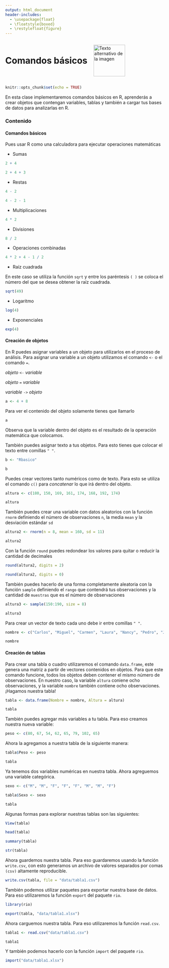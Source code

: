 ---
output: html_document
header-includes:
  - \usepackage{float}
  - \floatstyle{boxed}
  - \restylefloat{figure}
---

<div style="display:flex; align-items:center;">
  <h1 style="margin:0;">Comandos básicos</h1>
  <img src="Imagenes/HNBI_LOGO1.jpeg" alt="Texto alternativo de la imagen" style="width:100px; margin-left:20px;">
</div>


```{r setup, include=FALSE}
knitr::opts_chunk$set(echo = TRUE)
```

En esta clase implementaremos comandos básicos en R, aprenderás a crear objetos que contengan variables, tablas y también a cargar tus bases de datos para analizarlas en R.

### Contenido{.tabset .tabset-pills}

#### Comandos básicos

Pues usar R como una calculadora para ejecutar operaciones matemáticas

- Sumas

```{r}
2 + 4
```
```{r}
2 + 4 + 3
```

- Restas

```{r}
4 - 2
```

```{r}
4 - 2 - 1
```

- Multiplicaciones

```{r}
4 * 2
```

- Divisiones

```{r}
8 / 2
```

- Operaciones combinadas

```{r}
4 * 2 + 4 - 1 / 2
```

- Raíz cuadrada

En este caso se utiliza la función `sqrt` y entre los paréntesis `( )` se coloca el número del que se desea obtener la raíz cuadrada.

```{r}
sqrt(49)
```

- Logaritmo

```{r}
log(4)
```

- Exponenciales

```{r}
exp(4)
```

#### Creación de objetos

En R puedes asignar variables a un objeto para utilizarlos en el proceso de análisis.
Para asignar una variable a un objeto utilizamos el comando `<-` o el comando `=`. 

_objeto_ `<-` _variable_

_objeto_ `=` _variable_

_variable_ `->` _objeto_


```{r}
a <- 4 + 8
```

Para ver el contenido del objeto solamente tienes que llamarlo

```{r}
a
```
Observa que la variable dentro del objeto es el resultado de la operación matemática que colocamos.

También puedes asignar texto a tus objetos. Para esto tienes que colocar el texto entre comillas `" "`.

```{r}
b <- "Rbasico"
```

```{r}
b
```

Puedes crear vectores tanto numéricos como de texto.
Para esto se utiliza el comando `c()` para _concatenar_ lo que irá dentro del objeto.

```{r}
altura <- c(180, 150, 169, 161, 174, 168, 192, 174)
```

```{r}
altura
```

También puedes crear una variable con datos aleatorios con la función `rnorm` definiendo el número de observaciones `n`, la media `mean` y la desviación estándar `sd` 

```{r}
altura2 <- rnorm(n = 8, mean = 160, sd = 11)
```

```{r}
altura2
```

Con la función `round` puedes redondear los valores para quitar o reducir la cantidad de decimales

```{r}
round(altura2, digits = 2)
```

```{r}
round(altura2, digits = 0)
```


También puedes hacerlo de una forma completamente aleatoria con la función `sample` definiendo el `rango` que contendrá tus observaciones y la cantidad de `muestras` que es el número de observaciones

```{r}
altura3 <- sample(150:190, size = 8)
```

```{r}
altura3
```

Para crear un vector de texto cada uno debe ir entre comillas `" "`.

```{r}
nombre <- c("Carlos", "Miguel", "Carmen", "Laura", "Nancy", "Pedro", "Javier", "Andrea")
```

```{r}
nombre
```

#### Creación de tablas

Para crear una tabla o cuadro utilizaremos el comando `data.frame`, este genera una matriz a partir de vectores contenidos en objetos. Para que este comando funcione, todos los objetos deben contener el mismo número de observaciones. 
En nuestro caso, la variable `altura` coniene ocho observaciones, y la variable `nombre` también contiene ocho observaciones.
¡Hagamos nuestra tabla!

```{r}
tabla <- data.frame(Nombre = nombre, Altura = altura)
```

```{r}
tabla
```

También puedes agregar más variables a tu tabla.
Para eso creamos nuestra nueva variable:

```{r}
peso <- c(80, 67, 54, 62, 65, 79, 102, 65)
```

Ahora la agregamos a nuestra tabla de la siguiente manera:

```{r}
tabla$Peso <- peso
```

```{r}
tabla
```

Ya tenemos dos variables numéricas en nuestra tabla. Ahora agreguemos una variable categórica.

```{r}
sexo <- c("M", "M", "F", "F", "F", "M", "M", "F")
```

```{r}
tabla$Sexo <- sexo
```

```{r}
tabla
```

Algunas formas para explorar nuestras tablas son las siguientes:

```{r}
View(tabla)
```


```{r}
head(tabla)
```

```{r}
summary(tabla)
```

```{r}
str(tabla)
```

Ahora guardemos nuestra tabla.
Para eso guardaremos usando la función `write.csv`, con esto generamos un archivo de valores separados por comas `(csv)` altamente reproducible.

```{r}
write.csv(tabla, file = "data/tabla1.csv")
```

También podemos utilizar paquetes para exportar nuestra base de datos. Para eso utilizaremos la función `export` del paquete `rio`.

```{r}
library(rio)
```

```{r}
export(tabla, "data/tabla1.xlsx")
```

Ahora carguemos nuestra tabla.
Para eso utilizaremos la función `read.csv`.

```{r}
tabla1 <- read.csv("data/tabla1.csv")
```

```{r}
tabla1
```

Y también podemos hacerlo con la función `import` del paquete `rio`.

```{r}
import("data/tabla1.xlsx")
```

